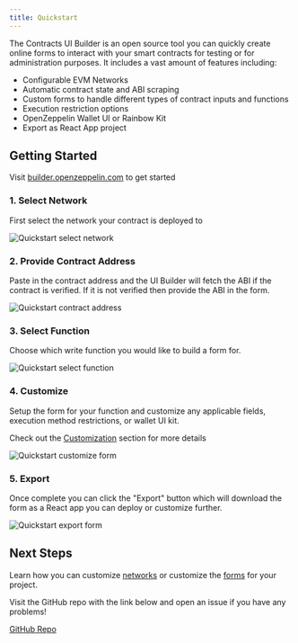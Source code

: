 ```yaml
---
title: Quickstart
---
```


The Contracts UI Builder is an open source tool you can quickly create online forms to interact with your smart contracts for testing or for administration purposes. It includes a vast amount of features including:

* Configurable EVM Networks
* Automatic contract state and ABI scraping
* Custom forms to handle different types of contract inputs and functions
* Execution restriction options
* OpenZeppelin Wallet UI or Rainbow Kit
* Export as React App project

## Getting Started

Visit [builder.openzeppelin.com](https://builder.openzeppelin.com) to get started

### 1. Select Network

First select the network your contract is deployed to

![Quickstart select network](/ui-builder/quickstart-select-network.png)

### 2. Provide Contract Address

Paste in the contract address and the UI Builder will fetch the ABI if the contract is verified. If it is not verified then provide the ABI in the form.

![Quickstart contract address](/ui-builder/quickstart-contract-address.png)

### 3. Select Function

Choose which write function you would like to build a form for.

![Quickstart select function](/ui-builder/quickstart-select-function.png)

### 4. Customize

Setup the form for your function and customize any applicable fields, execution method restrictions, or wallet UI kit.



Check out the [Customization](/ui-builder/customization) section for more details


![Quickstart customize form](/ui-builder/quickstart-customize-form.png)

### 5. Export

Once complete you can click the "Export" button which will download the form as a React app you can deploy or customize further.

![Quickstart export form](/ui-builder/quickstart-export-form.png)

## Next Steps

Learn how you can customize [networks](/ui-builder/networks) or customize the [forms](/ui-builder/functions) for your project.

Visit the GitHub repo with the link below and open an issue if you have any problems!

[GitHub Repo](https://github.com/OpenZeppelin/ui-builder)
